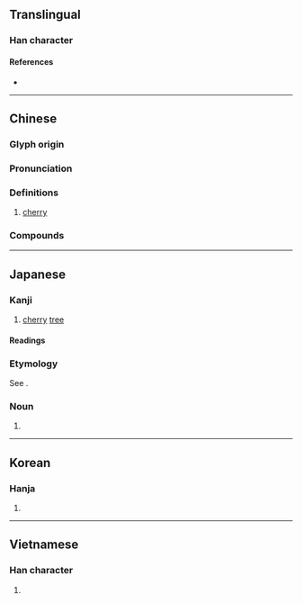 {{also|樱}}
{{character info/new}}
==Translingual==
{{Han simplified forms|櫻|桜|樱}}

===Han character===
{{Han char|rn=75|rad=木|as=17|sn=21|four=46944|canj=DBCV|ids=⿰木嬰}}

====References====
* {{Han ref|kx=0562.180|dkj=15888|dj=0950.400|hdz=21321.010|uh=6AFB|ud=27387|bh=C4E5|bd=50405}}

----

==Chinese==
{{zh-forms|s=樱}}

===Glyph origin===
{{Han etym}}

===Pronunciation===
{{zh-pron
|m=yīng
|m-s=ngen1/yin1
|c=jing1
|c-t=
|g=
|h=pfs=
|j=
|mb=
|md=
|mn=eng
|mn-t=êng1
|w=
|x=
|mc=y
|oc=y
|ma=
|cat=n
}}

===Definitions===
{{zh-hanzi}}

# [[cherry]]

===Compounds===
{{zh-der|櫻桃|櫻花|山櫻桃|櫻桃小口|櫻草|打櫻桃|櫻脣|櫻桃宴|櫻貝|金櫻子|野櫻皮}}

----

==Japanese==
{{ja-kanji forms|桜|櫻}}

===Kanji===
{{ja-kanji|grade=n|rs=木17|shin=桜}}

# [[cherry]] [[tree]]

====Readings====
{{ja-readings
|goon=よう<やう
|kanon=おう<あう
|kun=さくら-
}}

===Etymology===
{{ja-kanjitab|さくら|yomi=k}}
See {{m|ja|桜}}.

===Noun===
{{ja-noun|さくら|shin=桜}}

# {{kyūjitai spelling of|lang=ja|桜}}

----

==Korean==

===Hanja===
{{ko-hanja|hangeul=앵|eumhun=|rv=aeng|mr=aeng|y=ayng}}

# {{defn|lang=ko|sort=木17}}

----

==Vietnamese==

===Han character===
{{vi-hantu|[[anh]]|rs=木17}}

# {{defn|lang=vi|sort=木17}}